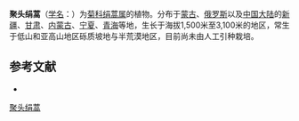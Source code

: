 {{Speciesbox
| name = 聚头绢蒿
| status = 
| status_system = 
| image =
| genus = Seriphidium
| species = compactum
| authority = (Fisch. ex Bess.) Poljak.
}}

'''聚头绢蒿'''（[[学名|学名]]：{{lang|la|''Seriphidium compactum''}}）为[[菊科|菊科]][[绢蒿属|绢蒿属]]的植物。分布于[[蒙古|蒙古]]、[[俄罗斯|俄罗斯]]以及[[中国大陆|中国大陆]]的[[新疆|新疆]]、[[甘肃|甘肃]]、[[内蒙古|内蒙古]]、[[宁夏|宁夏]]、[[青海|青海]]等地，生长于海拔1,500米至3,100米的地区，常生于低山和亚高山地区砾质坡地与半荒漠地区，目前尚未由人工引种栽培。

== 参考文献 ==
<div class="references-small">
* {{cite web| url =http://www.bioinfo.cn/db05/KmzwSpecies.php?action=view&id=4977| title =聚头绢蒿| work =《中国高等植物数据库全库》| publisher =中国科学院微生物研究所| author =昆明植物研究所| accessdate =2009-02-25| deadurl =yes| archiveurl =https://web.archive.org/web/20160305034444/http://www.bioinfo.cn/db05/KmzwSpecies.php?action=view&id=4977| archivedate =2016-03-05}}
</div>
{{Taxonbar|from=Q15231561}}

[[Category:绢蒿属|聚头绢蒿]]


{{植物小作品}}